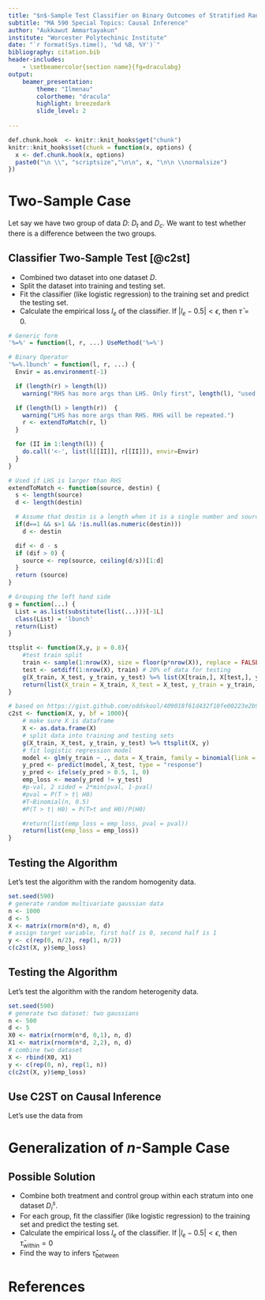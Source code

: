 ```yaml
---
title: "$n$-Sample Test Classifier on Binary Outcomes of Stratified Randomized Experiments"
subtitle: "MA 590 Special Topics: Causal Inference"
author: "Aukkawut Ammartayakun"
institute: "Worcester Polytechinic Institute"
date: "`r format(Sys.time(), '%d %B, %Y')`"
bibliography: citation.bib
header-includes: 
    - \setbeamercolor{section name}{fg=draculabg}
output:   
    beamer_presentation:
        theme: "Ilmenau"
        colortheme: "dracula"
        highlight: breezedark
        slide_level: 2
        
---
```

```r
def.chunk.hook  <- knitr::knit_hooks$get("chunk")
knitr::knit_hooks$set(chunk = function(x, options) {
  x <- def.chunk.hook(x, options)
  paste0("\n \\", "scriptsize","\n\n", x, "\n\n \\normalsize")
})
```

# Two-Sample Case

Let say we have two group of data $D$: $D_t$ and $D_c$. We want to test whether there is a difference between the two groups. 

## Classifier Two-Sample Test [@c2st]

 - Combined two dataset into one dataset $D$.
 - Split the dataset into training and testing set.
 - Fit the classifier (like logistic regression) to the training set and predict the testing set.
 - Calculate the empirical loss $l_e$ of the classifier. If $|l_e - 0.5| < \epsilon$, then $\bar{\tau} = 0$.

```r
# Generic form
'%=%' = function(l, r, ...) UseMethod('%=%')

# Binary Operator
'%=%.lbunch' = function(l, r, ...) {
  Envir = as.environment(-1)

  if (length(r) > length(l))
    warning("RHS has more args than LHS. Only first", length(l), "used.")

  if (length(l) > length(r))  {
    warning("LHS has more args than RHS. RHS will be repeated.")
    r <- extendToMatch(r, l)
  }

  for (II in 1:length(l)) {
    do.call('<-', list(l[[II]], r[[II]]), envir=Envir)
  }
}

# Used if LHS is larger than RHS
extendToMatch <- function(source, destin) {
  s <- length(source)
  d <- length(destin)

  # Assume that destin is a length when it is a single number and source is not
  if(d==1 && s>1 && !is.null(as.numeric(destin)))
    d <- destin

  dif <- d - s
  if (dif > 0) {
    source <- rep(source, ceiling(d/s))[1:d]
  }
  return (source)
}

# Grouping the left hand side
g = function(...) {
  List = as.list(substitute(list(...)))[-1L]
  class(List) = 'lbunch'
  return(List)
}
```
```r
ttsplit <- function(X,y, p = 0.8){
    #test train split
    train <- sample(1:nrow(X), size = floor(p*nrow(X)), replace = FALSE) # 80% of data for training
    test <- setdiff(1:nrow(X), train) # 20% of data for testing
    g(X_train, X_test, y_train, y_test) %=% list(X[train,], X[test,], y[train], y[test])
    return(list(X_train = X_train, X_test = X_test, y_train = y_train, y_test = y_test))
}
```

```r
# based on https://gist.github.com/oddskool/409018f61d432f10fe00223e2b93cb51
c2st <- function(X, y, bf = 1000){
    # make sure X is dataframe
    X <- as.data.frame(X)
    # split data into training and testing sets
    g(X_train, X_test, y_train, y_test) %=% ttsplit(X, y)
    # fit logistic regression model
    model <- glm(y_train ~ ., data = X_train, family = binomial(link = "logit"))
    y_pred <- predict(model, X_test, type = "response")
    y_pred <- ifelse(y_pred > 0.5, 1, 0)
    emp_loss <- mean(y_pred != y_test)
    #p-val, 2 sided = 2*min(pval, 1-pval)
    #pval = P(T > t| H0)
    #T~Binomial(n, 0.5)
    #P(T > t| H0) = P(T>t and H0)/P(H0)

    #return(list(emp_loss = emp_loss, pval = pval))
    return(list(emp_loss = emp_loss))
}
```

## Testing the Algorithm
Let's test the algorithm with the random homogenity data.
```r
set.seed(590)
# generate random multivariate gaussian data
n <- 1000
d <- 5
X <- matrix(rnorm(n*d), n, d)
# assign target variable, first half is 0, second half is 1
y <- c(rep(0, n/2), rep(1, n/2))
c(c2st(X, y)$emp_loss)
```

## Testing the Algorithm
Let's test the algorithm with the random heterogenity data.
```r
set.seed(590)
# generate two dataset: two gaussians
n <- 500
d <- 5
X0 <- matrix(rnorm(n*d, 0,1), n, d)
X1 <- matrix(rnorm(n*d, 2,2), n, d)
# combine two dataset
X <- rbind(X0, X1)
y <- c(rep(0, n), rep(1, n))
c(c2st(X, y)$emp_loss)
```

## Use C2ST on Causal Inference

Let's use the data from 

# Generalization of $n$-Sample Case

## Possible Solution

 - Combine both treatment and control group within each stratum into one dataset $D^{s}_i$.
 - For each group, fit the classifier (like logistic regression) to the training set and predict the testing set.
 - Calculate the empirical loss $l_e$ of the classifier. If $|l_e - 0.5| < \epsilon$, then $\bar{\tau}_{\text{within}} = 0$
 - Find the way to infers $\bar{\tau}_{\text{between}}$

# References
